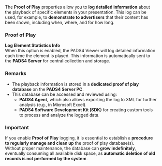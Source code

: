 
The **Proof of Play** properties allow you to **log detailed information** about the playback of specific elements in your presentation. This log can be used, for example, to **demonstrate to advertisers** that their content has been shown, including when, where, and for how long.

### Proof of Play

**Log Element Statistics Info**  
When this option is enabled, the PADS4 Viewer will log detailed information each time the element is played. This information is automatically sent to the **PADS4 Server** for central collection and storage.

### Remarks

- The playback information is stored in a **dedicated proof of play database** on the **PADS4 Server PC**.
- This database can be accessed and reviewed using:
  - **PADS4 Agent**, which also allows exporting the log to XML for further analysis (e.g., in Microsoft Excel).
  - **PADS4 Software Development Kit (SDK)** for creating custom tools to process and analyze the logged data.

### Important

If you enable **Proof of Play** logging, it is essential to establish a **procedure to regularly manage and clean up** the proof of play database(s).  
Without proper maintenance, the database can **grow indefinitely**, eventually consuming all available disk space, as **automatic deletion of old records is not performed by the system**.
